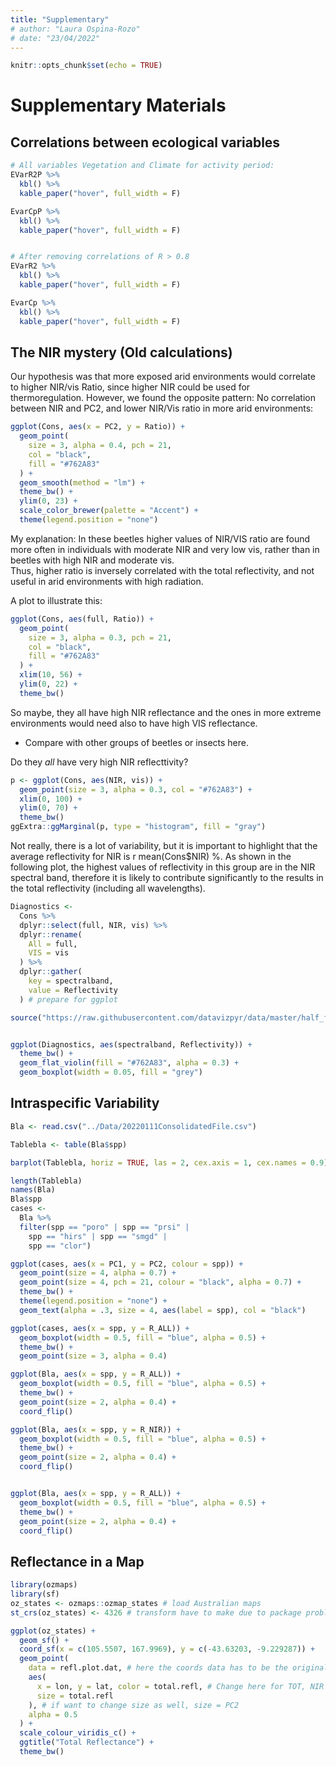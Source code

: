 ```yaml
---
title: "Supplementary"
# author: "Laura Ospina-Rozo"
# date: "23/04/2022"
---
```


```r
knitr::opts_chunk$set(echo = TRUE)
```


# Supplementary Materials


## Correlations between ecological variables

```r

# All variables Vegetation and Climate for activity period:
EVarR2P %>%
  kbl() %>%
  kable_paper("hover", full_width = F)

EvarCpP %>%
  kbl() %>%
  kable_paper("hover", full_width = F)


# After removing correlations of R > 0.8
EVarR2 %>%
  kbl() %>%
  kable_paper("hover", full_width = F)

EvarCp %>%
  kbl() %>%
  kable_paper("hover", full_width = F)
```





## The NIR mystery (Old calculations)

Our hypothesis was that more exposed arid environments would correlate to higher NIR/vis Ratio, since higher NIR could be used for thermoregulation. However, we found the opposite pattern: No correlation between NIR and PC2, and lower NIR/Vis ratio in more arid environments: 

```r

ggplot(Cons, aes(x = PC2, y = Ratio)) +
  geom_point(
    size = 3, alpha = 0.4, pch = 21,
    col = "black",
    fill = "#762A83"
  ) +
  geom_smooth(method = "lm") +
  theme_bw() +
  ylim(0, 23) +
  scale_color_brewer(palette = "Accent") +
  theme(legend.position = "none")
```


My explanation: In these beetles higher values of NIR/VIS ratio are found more often in individuals with moderate NIR and very low vis, rather than in beetles with high NIR and moderate vis.\
Thus, higher ratio is inversely correlated with the total reflectivity, and not useful in arid environments with high radiation.

A plot to illustrate this:

```r

ggplot(Cons, aes(full, Ratio)) +
  geom_point(
    size = 3, alpha = 0.3, pch = 21,
    col = "black",
    fill = "#762A83"
  ) +
  xlim(10, 56) +
  ylim(0, 22) +
  theme_bw()
```

So maybe, they all have high NIR reflectance and the ones in more extreme environments would need also to have high VIS reflectance.

-   Compare with other groups of beetles or insects here.

Do they *all* have very high NIR reflecttivity?

```r

p <- ggplot(Cons, aes(NIR, vis)) +
  geom_point(size = 3, alpha = 0.3, col = "#762A83") +
  xlim(0, 100) +
  ylim(0, 70) +
  theme_bw()
ggExtra::ggMarginal(p, type = "histogram", fill = "gray")
```

Not really, there is a lot of variability, but it is important to highlight that the average reflectivity for NIR is r mean(Cons$NIR) %. As shown in the following plot, the highest values of reflectivity in this group are in the NIR spectral band, therefore it is likely to contribute significantly to the results in the total reflectivity (including all wavelengths). 

```r

Diagnostics <-
  Cons %>%
  dplyr::select(full, NIR, vis) %>%
  dplyr::rename(
    All = full,
    VIS = vis
  ) %>%
  dplyr::gather(
    key = spectralband,
    value = Reflectivity
  ) # prepare for ggplot

source("https://raw.githubusercontent.com/datavizpyr/data/master/half_flat_violinplot.R")


ggplot(Diagnostics, aes(spectralband, Reflectivity)) +
  theme_bw() +
  geom_flat_violin(fill = "#762A83", alpha = 0.3) +
  geom_boxplot(width = 0.05, fill = "grey")
```



## Intraspecific Variability


```r

Bla <- read.csv("../Data/20220111ConsolidatedFile.csv")

Tablebla <- table(Bla$spp)

barplot(Tablebla, horiz = TRUE, las = 2, cex.axis = 1, cex.names = 0.9)

length(Tablebla)
names(Bla)
Bla$spp
cases <-
  Bla %>%
  filter(spp == "poro" | spp == "prsi" |
    spp == "hirs" | spp == "smgd" |
    spp == "clor")

ggplot(cases, aes(x = PC1, y = PC2, colour = spp)) +
  geom_point(size = 4, alpha = 0.7) +
  geom_point(size = 4, pch = 21, colour = "black", alpha = 0.7) +
  theme_bw() +
  theme(legend.position = "none") +
  geom_text(alpha = .3, size = 4, aes(label = spp), col = "black")

ggplot(cases, aes(x = spp, y = R_ALL)) +
  geom_boxplot(width = 0.5, fill = "blue", alpha = 0.5) +
  theme_bw() +
  geom_point(size = 3, alpha = 0.4)

ggplot(Bla, aes(x = spp, y = R_ALL)) +
  geom_boxplot(width = 0.5, fill = "blue", alpha = 0.5) +
  theme_bw() +
  geom_point(size = 2, alpha = 0.4) +
  coord_flip()

ggplot(Bla, aes(x = spp, y = R_NIR)) +
  geom_boxplot(width = 0.5, fill = "blue", alpha = 0.5) +
  theme_bw() +
  geom_point(size = 2, alpha = 0.4) +
  coord_flip()


ggplot(Bla, aes(x = spp, y = R_ALL)) +
  geom_boxplot(width = 0.5, fill = "blue", alpha = 0.5) +
  theme_bw() +
  geom_point(size = 2, alpha = 0.4) +
  coord_flip()
```


## Reflectance in a Map

```r
library(ozmaps)
library(sf)
oz_states <- ozmaps::ozmap_states # load Australian maps
st_crs(oz_states) <- 4326 # transform have to make due to package problem

ggplot(oz_states) +
  geom_sf() +
  coord_sf(x = c(105.5507, 167.9969), y = c(-43.63203, -9.229287)) +
  geom_point(
    data = refl.plot.dat, # here the coords data has to be the original format, not spatial format
    aes(
      x = lon, y = lat, color = total.refl, # Change here for TOT, NIR or VIS
      size = total.refl
    ), # if want to change size as well, size = PC2
    alpha = 0.5
  ) +
  scale_colour_viridis_c() +
  ggtitle("Total Reflectance") +
  theme_bw()
```
